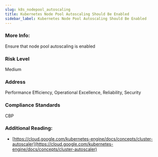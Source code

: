 ```yaml
---
slug: k8s_nodepool_autoscaling
title: Kubernetes Node Pool Autoscaling Should Be Enabled
sidebar_label: Kubernetes Node Pool Autoscaling Should Be Enabled
---
```


### More Info:

Ensure that node pool autoscaling is enabled

### Risk Level

Medium

### Address

Performance Efficiency, Operational Excellence, Reliability, Security

### Compliance Standards

CBP

### Additional Reading:

- [https://cloud.google.com/kubernetes-engine/docs/concepts/cluster-autoscaler](https://cloud.google.com/kubernetes-engine/docs/concepts/cluster-autoscaler) 


